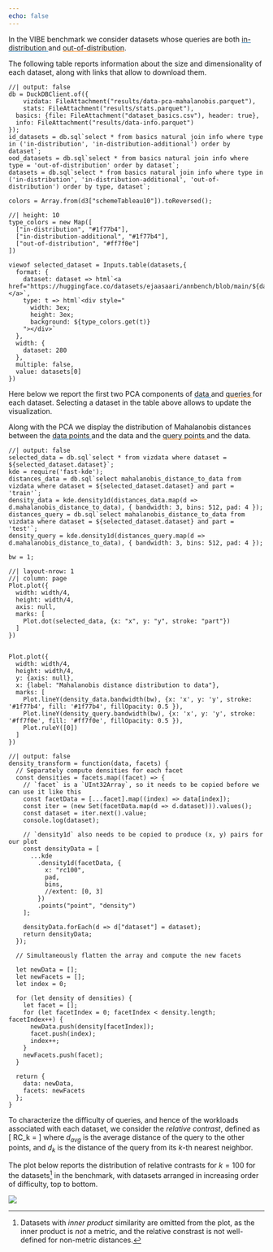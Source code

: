 ```yaml
---
echo: false
---
```


In the VIBE benchmark we consider datasets whose queries
are both
<span style="text-decoration: underline; text-decoration-thickness: .1em; text-decoration-color: #1f77b4">
  in-distribution
</span>
and
<span style="text-decoration: underline; text-decoration-thickness: .1em; text-decoration-color: #ff7f0e">
  out-of-distribution</span>.

The following table reports information about the size and dimensionality of each dataset, along with links
that allow to download them.


```ojs
//| output: false
db = DuckDBClient.of({
	vizdata: FileAttachment("results/data-pca-mahalanobis.parquet"),
	stats: FileAttachment("results/stats.parquet"),
  basics: {file: FileAttachment("dataset_basics.csv"), header: true},
  info: FileAttachment("results/data-info.parquet")
});
id_datasets = db.sql`select * from basics natural join info where type in ('in-distribution', 'in-distribution-additional') order by dataset`;
ood_datasets = db.sql`select * from basics natural join info where type = 'out-of-distribution' order by dataset`;
datasets = db.sql`select * from basics natural join info where type in ('in-distribution', 'in-distribution-additional', 'out-of-distribution') order by type, dataset`;

colors = Array.from(d3["schemeTableau10"]).toReversed();
```

```ojs
//| height: 10
type_colors = new Map([
  ["in-distribution", "#1f77b4"],
  ["in-distribution-additional", "#1f77b4"],
  ["out-of-distribution", "#ff7f0e"]
])

viewof selected_dataset = Inputs.table(datasets,{
  format: {
    dataset: dataset => html`<a href="https://huggingface.co/datasets/ejaasaari/annbench/blob/main/${dataset}.hdf5">${dataset}</a>`,
    type: t => html`<div style="
      width: 3ex;
      height: 3ex;
      background: ${type_colors.get(t)}
    "></div>`
  },
  width: {
    dataset: 280
  },
  multiple: false,
  value: datasets[0]
})
```

Here below we report the first two PCA components of 
<span style="text-decoration: underline; text-decoration-thickness: .1em; text-decoration-color: #1f77b4">
  data
</span>
and
<span style="text-decoration: underline; text-decoration-thickness: .1em; text-decoration-color: #ff7f0e">
  queries
</span>
for each dataset.
Selecting a dataset in the table above allows to update the visualization.

Along with the PCA we display
the distribution of Mahalanobis distances between
the 
<span style="text-decoration: underline; text-decoration-thickness: .1em; text-decoration-color: #1f77b4">
  data points
</span>
and the data
and the
<span style="text-decoration: underline; text-decoration-thickness: .1em; text-decoration-color: #ff7f0e">
  query points
</span>
and the data.

```ojs
//| output: false
selected_data = db.sql`select * from vizdata where dataset = ${selected_dataset.dataset}`;
kde = require('fast-kde');
distances_data = db.sql`select mahalanobis_distance_to_data from vizdata where dataset = ${selected_dataset.dataset} and part = 'train'`;
density_data = kde.density1d(distances_data.map(d => d.mahalanobis_distance_to_data), { bandwidth: 3, bins: 512, pad: 4 });
distances_query = db.sql`select mahalanobis_distance_to_data from vizdata where dataset = ${selected_dataset.dataset} and part = 'test'`;
density_query = kde.density1d(distances_query.map(d => d.mahalanobis_distance_to_data), { bandwidth: 3, bins: 512, pad: 4 });

bw = 1;
```

```ojs
//| layout-nrow: 1
//| column: page
Plot.plot({
  width: width/4,
  height: width/4,
  axis: null,
  marks: [
    Plot.dot(selected_data, {x: "x", y: "y", stroke: "part"})
  ]
})


Plot.plot({
  width: width/4,
  height: width/4,
  y: {axis: null},
  x: {label: "Mahalanobis distance distribution to data"},
  marks: [
    Plot.lineY(density_data.bandwidth(bw), {x: 'x', y: 'y', stroke: '#1f77b4', fill: '#1f77b4', fillOpacity: 0.5 }),
    Plot.lineY(density_query.bandwidth(bw), {x: 'x', y: 'y', stroke: '#ff7f0e', fill: '#ff7f0e', fillOpacity: 0.5 }),
    Plot.ruleY([0])
  ]
})
```

```ojs
//| output: false
density_transform = function(data, facets) {
  // Separately compute densities for each facet
  const densities = facets.map((facet) => {
    // `facet` is a `UInt32Array`, so it needs to be copied before we can use it like this
    const facetData = [...facet].map((index) => data[index]);
    const iter = (new Set(facetData.map(d => d.dataset))).values();
    const dataset = iter.next().value;
    console.log(dataset);

    // `density1d` also needs to be copied to produce (x, y) pairs for our plot
    const densityData = [
      ...kde
        .density1d(facetData, {
          x: "rc100",
          pad,
          bins,
          //extent: [0, 3]
        })
        .points("point", "density")
    ];

    densityData.forEach(d => d["dataset"] = dataset);
    return densityData;
  });

  // Simultaneously flatten the array and compute the new facets

  let newData = [];
  let newFacets = [];
  let index = 0;

  for (let density of densities) {
    let facet = [];
    for (let facetIndex = 0; facetIndex < density.length; facetIndex++) {
      newData.push(density[facetIndex]);
      facet.push(index);
      index++;
    }
    newFacets.push(facet);
  }

  return {
    data: newData,
    facets: newFacets
  };
}
```

  
To characterize the difficulty of queries, and hence of the workloads associated with each dataset,
we consider the _relative contrast_, defined as
\[
RC_k = \frac{d_{avg}}{d_k}
\]
where $d_{avg}$ is the average distance of the query to the other points, and $d_k$ is the distance of the
query from its $k$-th nearest neighbor.

The plot below reports the distribution of relative contrasts for $k=100$ for the datasets^[Datasets with _inner product_ similarity are omitted from the plot, as the inner product is _not_ a metric, and the relative constrast is not well-defined for non-metric distances.]
in the benchmark,
with datasets arranged in increasing order of difficulty, top to bottom.

![](distribution-rc100.png)


